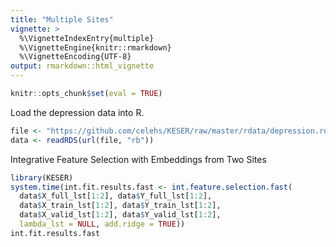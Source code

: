 ```yaml
---
title: "Multiple Sites"
vignette: >
  %\VignetteIndexEntry{multiple}
  %\VignetteEngine{knitr::rmarkdown}
  %\VignetteEncoding{UTF-8}
output: rmarkdown::html_vignette
---
```


```r
knitr::opts_chunk$set(eval = TRUE)
```

Load the depression data into R.

```r
file <- "https://github.com/celehs/KESER/raw/master/rdata/depression.rds"
data <- readRDS(url(file, "rb"))
```

Integrative Feature Selection with Embeddings from Two Sites

```r
library(KESER)
system.time(int.fit.results.fast <- int.feature.selection.fast(
  data$X_full_lst[1:2], data$Y_full_lst[1:2], 
  data$X_train_lst[1:2], data$Y_train_lst[1:2], 
  data$X_valid_lst[1:2], data$Y_valid_lst[1:2],
  lambda_lst = NULL, add.ridge = TRUE))
int.fit.results.fast
```
